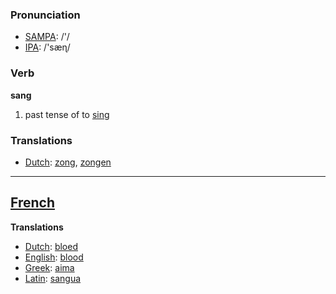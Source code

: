 === Pronunciation ===
*[[w:SAMPA|SAMPA]]: /'/
*[[w:IPA|IPA]]: /'sæɳ/

=== Verb ===

'''sang'''

# past tense of to [[sing]]

=== Translations ===
*[[Dutch]]: [[zong]], [[zongen]]

----

==[[French]]==

'''Translations'''

*[[Dutch]]: [[bloed]]
*[[English]]: [[blood]]
*[[Greek]]: [[aima]]
*[[Latin]]: [[sangua]]